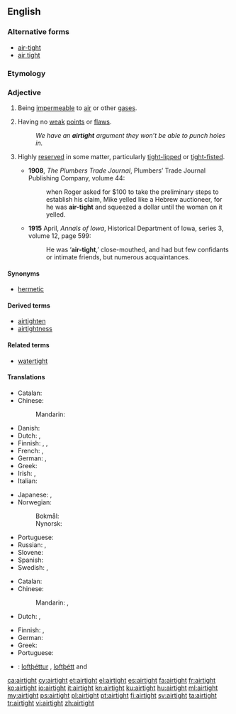 {{also|air-tight|air tight}}
==English==

===Alternative forms===
* [[air-tight]]
* [[air tight]]

===Etymology===
{{compound|air|tight|lang=en}}

===Adjective===
{{en-adj}}

# Being [[impermeable]] to [[air]] or other [[gas]]es.
# {{context|figuratively|lang=en}} Having no [[weak]] [[point]]s or [[flaw]]s.
#: ''We have an '''airtight''' argument they won’t be able to punch holes in.''
# {{context|figuratively|of a person|lang=en}} Highly [[reserved]] in some matter, particularly [[tight-lipped]] or [[tight-fisted]].
#* '''1908''', ''The Plumbers Trade Journal'', Plumbers’ Trade Journal Publishing Company, volume 44:
#*: when Roger asked for $100 to take the preliminary steps to establish his claim, Mike yelled like a Hebrew auctioneer, for he was '''air-tight''' and squeezed a dollar until the woman on it yelled.
#* '''1915''' April, ''Annals of Iowa'', Historical Department of Iowa, series 3, volume 12, page 599:
#*: He was ‘'''air-tight''',’ close-mouthed, and had but few confidants or intimate friends, but numerous acquaintances.

====Synonyms====
* {{sense|impermeable to air}} [[hermetic]]

====Derived terms====
* [[airtighten]]
* [[airtightness]]

====Related terms====
* [[watertight]]

====Translations====
{{trans-top|being impermeable to air or other gases}}
* Catalan: {{t|ca|hermètic}}
* Chinese: 
*: Mandarin: {{t|cmn|[[密封]][[的]]|tr=mìfēng de|sc=Hani}}
* Danish: {{t|da|lufttæt}}
* Dutch: {{t+|nl|luchtdicht}}, {{t+|nl|hermetisch}}
* Finnish: {{t|fi|ilmatiivis}}, {{t+|fi|hermeettinen}}, {{t|fi|kaasutiivis}}
* French: {{t+|fr|hermétique}}, {{t+|fr|étanche}}
* German: {{t+|de|luftdicht}}, {{t+|de|hermetisch}}
* Greek: {{t+|el|αεροστεγής|}}
* Irish: {{t|ga|aerdhíonach}}, {{t|ga|aerobach}}
* Italian: {{t+|it|ermetico|m}}
{{trans-mid}}
* Japanese: {{t|ja|気密|tr=きみつの, kimitsu no|alt=気密の|sc=Jpan}}, {{t+|ja|密閉|tr=みっぺいの, mippei no|alt=密閉の|sc=Jpan}}
* Norwegian:
*: Bokmål: {{t|nb|lufttett}}
*: Nynorsk: {{t|nn|lufttett}}
* Portuguese: {{t+|pt|hermético}}
* Russian: {{t+|ru|гермети́чный}}, {{t+|ru|воздухонепроница́емый}}
* Slovene: {{t|sl|zrakotesen|m}}
* Spanish: {{t+|es|hermético}}
* Swedish: {{t+|sv|lufttät}}, {{t+|sv|hermetisk}}
{{trans-bottom}}

{{trans-top|having no weak points or flaws}}
* Catalan: {{t|ca|hermètic}}
* Chinese: 
*: Mandarin: {{t|cmn|[[無]][[破綻]][[的]]|sc=Hani}}, {{t|cmn|[[无]][[破绽]][[的]]|tr=wú pòzhàn de|sc=Hani}}
* Dutch: {{t+|nl|sluitend}}, {{t|nl|onweerlegbaar}}
{{trans-mid}}
* Finnish: {{t+|fi|pitävä}}, {{t|fi|vedenpitävä}}
* German: {{t+|de|hieb- und stichfest}}
* Greek: {{t+|el|αρραγής||sc=Grek}}
* Portuguese: {{t+|pt|inexpugnável}}
{{trans-bottom}}

{{checktrans-top}}
* {{ttbc|is}}: [[loftþéttur]] {{g|m}}, [[loftþétt]] {{g|n}} and {{g|f}}
{{trans-mid}}
{{trans-bottom}}

[[ca:airtight]]
[[cy:airtight]]
[[et:airtight]]
[[el:airtight]]
[[es:airtight]]
[[fa:airtight]]
[[fr:airtight]]
[[ko:airtight]]
[[io:airtight]]
[[it:airtight]]
[[kn:airtight]]
[[ku:airtight]]
[[hu:airtight]]
[[ml:airtight]]
[[my:airtight]]
[[ps:airtight]]
[[pl:airtight]]
[[pt:airtight]]
[[fi:airtight]]
[[sv:airtight]]
[[ta:airtight]]
[[tr:airtight]]
[[vi:airtight]]
[[zh:airtight]]